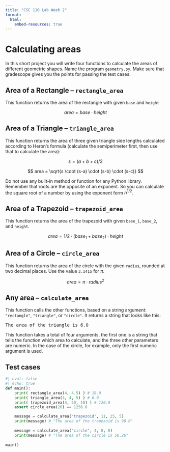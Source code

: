 ```yaml
---
title: "CSC 110 Lab Week 2"
format:
  html:
    embed-resources: true
---
```


# Calculating areas

In this short project you will write four functions to calculate the areas of different geometric shapes. Name the program `geometry.py`. Make sure that gradescope gives you the points for passing the test cases.

## Area of a Rectangle -- `rectangle_area`

This function returns the area of the rectangle with given `base` and `height`

$$
area = base \cdot height
$$

## Area of a Triangle -- `triangle_area`

This function returns the area of three given triangle side lengths calculated according to Heron's formula (calculate the semiperimeter first, then use that to calculate the area):

$$
s = (a + b + c) / 2 
$$

$$
area = \sqrt{s \cdot (s-a) \cdot (s-b) \cdot (s-c)}
$$

Do not use any built-in method or function for any Python library. Remember that roots are the opposite of an exponent. So you can calculate the square root of a number by using the exponent form $n^{1/2}$.

## Area of a Trapezoid -- `trapezoid_area`

This function returns the area of the trapezoid with given `base_1`, `base_2`, and `height`.

$$
area = {1/2} \cdot (base_1 + base_2) \cdot height
$$

## Area of a Circle -- `circle_area`

This function returns the area of the circle with the given `radius`, rounded at two decimal places. Use the value `3.1415` for $\pi$.

$$
area = \pi \cdot radius^2
$$

## Any area -- `calculate_area`

This function calls the other functions, based on a string argument: `"rectangle"`, `"triangle"`, or `"circle"`. It returns a string that looks like this:

<pre>
The area of the triangle is 6.0
</pre>

This function takes a total of four arguments, the first one is a string that tells the function which area to calculate, and the three other parameters are numeric. In the case of the circle, for example, only the first numeric argument is used.

## Test cases

```python
#| eval: false
#| echo: true
def main():
    print( rectangle_area(4, 4.5) ) # 18.0
    print( triangle_area(3, 4, 5) ) # 6.0
    print( trapezoid_area(4, 20, 10) ) # 120.0
    assert circle_area(20) == 1256.6

    message = calculate_area("trapezoid", 11, 25, 5)
    print(message) # "The area of the trapezoid is 90.0"
    
    message = calculate_area("circle", 4, 0, 0)
    print(message) # "The area of the circle is 50.26"
  
main()
```

